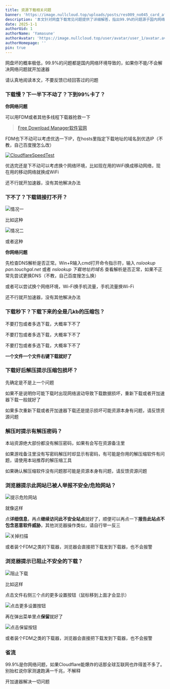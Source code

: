 ```yaml
---
title: 资源下载相关问题
banner: 'https://image.nullcloud.top/uploads/posts/res009_no045_card_after_training.avif'
description: '本文针对网盘下载常见问题提供了详细解答，指出99.9%的问题源于国内网络环境。下载慢、卡顿或失败时，建议使用多线程下载器（如FDM）、优选IP或更换DNS。避免打包或多选下载，单个文件右键下载更稳定。解压失败可能是网络波动导致，需重新下载或挂代理。解压密码问题可查看游戏备注或更换解压工具。浏览器报警提示可忽略或关闭安全设置，推荐使用其他浏览器或下载器（如IDM）。总之，网络问题是主因，加速器是万能解决方案。'
date: 2025-1-1
authorUid: 1
authorName: 'Yamasune'
authorAvatar: 'https://image.nullcloud.top/user/avatar/user_1/avatar.avif'
authorHomepage: ''
pin: true
---
```


网盘坏的概率极低，99.9%的问题都是国内网络环境导致的，如果你不能/不会解决网络问题就开加速器

请认真地阅读本文，不要反馈已经回答过的问题

### **下载慢？下一半下不动了？下到99%卡了？**

**你网络问题**

可以用FDM或者其他多线程下载器抢救一下

> [Free Download Manager软件官网](https://www.freedownloadmanager.org/zh/)

FDM也下不动可以考虑优选一下IP，在hosts里指定下载地址的域名到优选IP（不教，自己百度搜怎么改）

[![CloudflareSpeedTest](https://img.touchgalstatic.org/uploads/6dde8b441820240611034109-300x150_jpg.avif "GitHub上的优选IP项目")](https://github.com/XIU2/CloudflareSpeedTest)

优选完还是下不动可以考虑换个网络环境，比如现在用的WiFi换成移动网络，现在用的移动网络就换成WiFi

还不行就开加速器，没有其他解决办法

### 下不了？下载链接打不开？

![情况一](https://img.touchgalstatic.org/uploads/c6347cfdc720240611034626_png.avif "超时")

比如这种

![情况二](https://img.touchgalstatic.org/uploads/2cc8bff68d20240611035015_png.avif "连接被重置")

或者这种

**你网络问题**

先检查DNS解析是否正常。Win+R输入cmd打开命令指示符，输入 _nslookup pan.touchgal.net_ 或者 _nslookup 下载地址的域名_ 查看解析是否正常，如果不正常先尝试更换DNS（不教，自己百度搜怎么换）

或者可以尝试换个网络环境，Wi-Fi换手机流量，手机流量换Wi-Fi

还不行就开加速器，没有其他解决办法

### **下载秒下？下载下来的全是几kb的压缩包？**

不要打包或者多选下载，大概率下不了

不要打包或者多选下载，大概率下不了

不要打包或者多选下载，大概率下不了

**一个文件一个文件右键下载就好了**

### **下载好后解压提示压缩包损坏？**

先确定是不是上一个问题

如果不是说明你可能下载时出现网络波动导致下载数据损坏，重新下载或者开加速器下载一般就好了

如果多次重新下载或者开加速器下载还是提示损坏可能资源本身有问题，请反馈资源问题

### **解压时提示有解压密码？**

本站资源绝大部份都没有解压密码，如果有会写在资源备注里

如果游戏备注里没有写密码解压时却显示有密码，有可能是你用的解压缩软件有问题，请使用本站推荐的解压缩工具

如果确认解压缩软件没有问题那可能是资源本身有问题，请反馈资源问题

### 浏览器提示此网站已被人举报不安全/危险网站？

![提示危险网站](https://img.touchgalstatic.org/uploads/02b97f7e9520240611035857-300x163_png.avif "提示危险网站")

就像这样

点**详细信息**，再点**继续访问此不安全站点**就好了，顺便可以再点一下**报告此站点不包含恶意软件威胁**，其他浏览器操作类似，请自行举一反三

![关掉扫描](https://img.touchgalstatic.org/uploads/c92a5c617d20240611040229_png.avif "关掉扫描")

或者装个FDM之类的下载器，浏览器会直接把下载发到下载器，也不会报警

### 浏览器提示已阻止不安全的下载？

![阻止下载](https://img.touchgalstatic.org/uploads/9879adfc8f20240611040852_png.avif "阻止下载")

比如这样

点击文件右侧三个点的更多设置按钮（鼠标移到上面才会显示）

![点击更多设置按钮](https://img.touchgalstatic.org/uploads/d0c2f04b0820240611041046_png.avif "点击更多设置按钮")

再在弹出菜单里点**保留**就好了

![点击保留按钮](https://img.touchgalstatic.org/uploads/89d15a1b0d20240611041147_png.avif "点击保留按钮")

或者装个FDM之类的下载器，浏览器会直接把下载发到下载器，也不会报警

### 省流

99.9%是你网络问题，如果Cloudflare能爆炸的话那全球互联网也炸得差不多了。别抬杠说你家测速跑满一千兆，不解释

开加速器解决一切问题
